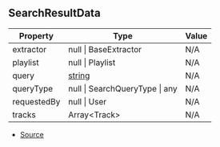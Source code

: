 ## SearchResultData

| Property | Type | Value |
| ----------- | ----------- | ----------- |
| extractor | null \| BaseExtractor | N/A |
| playlist | null \| Playlist | N/A |
| query | [string](https://developer.mozilla.org/en-US/docs/Web/JavaScript/Reference/Global_Objects/String) | N/A |
| queryType | null \| SearchQueryType \| any | N/A |
| requestedBy | null \| User | N/A |
| tracks | Array\<Track> | N/A |


- [Source](https://github.com/Androz2091/discord-player/blob/cb6c009/packages/discord-player/src/Structures/SearchResult.ts#L8)